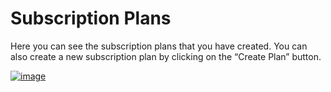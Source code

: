 # Subscription Plans

Here you can see the subscription plans that you have created. You can also create a new subscription plan by clicking on the “Create Plan” button.

[![image](https://www.linkpicture.com/q/Screenshot-from-2023-03-13-06-03-18.png)](https://www.linkpicture.com/view.php?img=LPic640e684f750a09825901)
